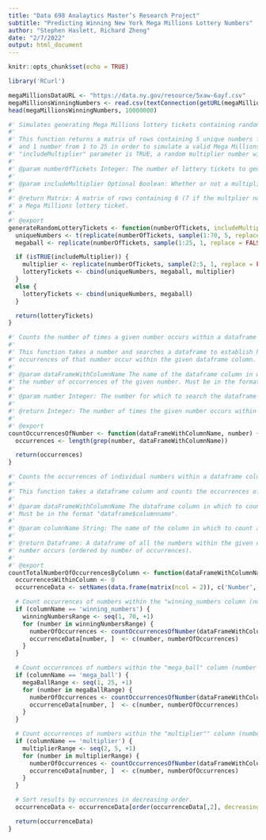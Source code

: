 ```yaml
---
title: "Data 698 Analaytics Master’s Research Project"
subtitle: "Predicting Winning New York Mega Millions Lottery Numbers"
author: "Stephen Haslett, Richard Zheng"
date: "2/7/2022"
output: html_document
---
```


```r
knitr::opts_chunk$set(echo = TRUE)

library('RCurl')
```


```r
megaMillionsDataURL <- "https://data.ny.gov/resource/5xaw-6ayf.csv"
megaMillionsWinningNumbers <- read.csv(textConnection(getURL(megaMillionsDataURL)))
head(megaMillionsWinningNumbers, 10000000)
```

```r
#' Simulates generating Mega Millions lottery tickets containing random numbers.
#'
#' This function returns a matrix of rows containing 5 unique numbers from 1 to 70,
#` and 1 number from 1 to 25 in order to simulate a valid Mega Millions lottery ticket. If the
#' "includeMultiplier" parameter is TRUE, a random multiplier number will also be included in the results.
#'
#' @param numberOfTickets Integer: The number of lottery tickets to generate (number of repetitions).
#'
#' @param includeMultiplier Optional Boolean: Whether or not a multiplier number should be included in the results.
#'
#' @return Matrix: A matrix of rows containing 6 (7 if the multplier number is included) random numbers representing
#' a Mega Millions lottery ticket.
#'
#' @export
generateRandomLotteryTickets <- function(numberOfTickets, includeMultiplier = FALSE) {
  uniqueNumbers <- t(replicate(numberOfTickets, sample(1:70, 5, replace = FALSE)))
  megaball <- replicate(numberOfTickets, sample(1:25, 1, replace = FALSE))

  if (isTRUE(includeMultiplier)) {
    multiplier <- replicate(numberOfTickets, sample(2:5, 1, replace = FALSE))
    lotteryTickets <- cbind(uniqueNumbers, megaball, multiplier)
  }
  else {
    lotteryTickets <- cbind(uniqueNumbers, megaball)
  }

  return(lotteryTickets)
}
```


```r
#' Counts the number of times a given number occurs within a dataframe column.
#'
#' This function takes a number and searches a dataframe to establish how many
#' occurrences of that number occur within the given dataframe column.
#'
#' @param dataFrameWithColumnName The name of the dataframe column in which to search for
#' the number of occurrences of the given number. Must be in the format "dataframe$columnname".
#'
#' @param number Integer: The number for which to search the dataframe column for occurrences.
#'
#' @return Integer: The number of times the given number occurs within the given dataframe column.
#'
#' @export
countOccurrencesOfNumber <- function(dataFrameWithColumnName, number) {
  occurrences <- length(grep(number, dataFrameWithColumnName))

  return(occurrences)
}
```


```r
#' Counts the occurrences of individual numbers within a dataframe column.
#'
#' This function takes a dataframe column and counts the occurrences of all indivdual numbers within the column.
#'
#' @param dataFrameWithColumnName The dataframe column in which to count all indivdual number occurrences.
#' Must be in the format "dataframe$columnname".
#'
#' @param columnName String: The name of the column in which to count all indivdual number occurrences.
#'
#' @return Dataframe: A dataframe of all the numbers within the given column and the number of times each
#' number occurs (ordered by number of occurrences).
#'
#' @export
countTotalNumberOfOccurrencesByColumn <- function(dataFrameWithColumnName, columnName) {
  occurrencesWithinColumn <- 0
  occurrenceData <- setNames(data.frame(matrix(ncol = 2)), c('Number', 'Occurrences'))

  # Count occurrences of numbers within the "winning_numbers column (number range = 1 to 70).
  if (columnName == 'winning_numbers') {
    winningNumbersRange <- seq(1, 70, +1)
    for (number in winningNumbersRange) {
      numberOfOccurrences <- countOccurrencesOfNumber(dataFrameWithColumnName, number)
      occurrenceData[number, ]  <- c(number, numberOfOccurrences)
    }
  }

  # Count occurrences of numbers within the "mega_ball" column (number range = 1 to 25).
  if (columnName == 'mega_ball') {
    megaBallRange <- seq(1, 25, +1)
    for (number in megaBallRange) {
      numberOfOccurrences <- countOccurrencesOfNumber(dataFrameWithColumnName, number)
      occurrenceData[number, ]  <- c(number, numberOfOccurrences)
    }
  }

  # Count occurrences of numbers within the "multiplier"" column (number range = 2 to 5).
  if (columnName == 'multiplier') {
    multiplierRange <- seq(2, 5, +1)
    for (number in multiplierRange) {
      numberOfOccurrences <- countOccurrencesOfNumber(dataFrameWithColumnName, number)
      occurrenceData[number, ]  <- c(number, numberOfOccurrences)
    }
  }

  # Sort results by occurrences in decreasing order.
  occurrenceData <- occurrenceData[order(occurrenceData[,2], decreasing = TRUE),]

  return(occurrenceData)
}
```

